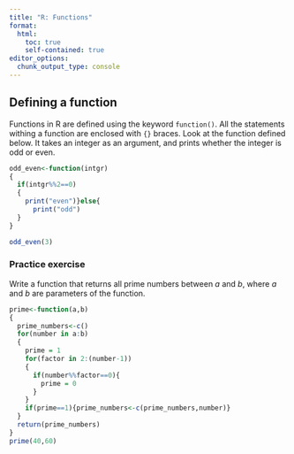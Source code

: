 ```yaml
---
title: "R: Functions"
format:
  html:
    toc: true
    self-contained: true
editor_options: 
  chunk_output_type: console
---
```


## Defining a function

Functions in R are defined using the keyword `function()`. All the statements withing a function are enclosed with `{}` braces. Look at the function defined below. It takes an integer as an argument, and prints whether the integer is odd or even.


```r
odd_even<-function(intgr)
{
  if(intgr%%2==0)
  {
    print("even")}else{
      print("odd")
  }
}

odd_even(3)
```


### Practice exercise

Write a function that returns all prime numbers between $a$ and $b$, where $a$ and $b$ are parameters of the function.


```r
prime<-function(a,b)
{
  prime_numbers<-c()
  for(number in a:b)
  {
    prime = 1
    for(factor in 2:(number-1))
    {
      if(number%%factor==0){
        prime = 0
      }
    }
    if(prime==1){prime_numbers<-c(prime_numbers,number)}
  }
  return(prime_numbers)
}
prime(40,60)
```



